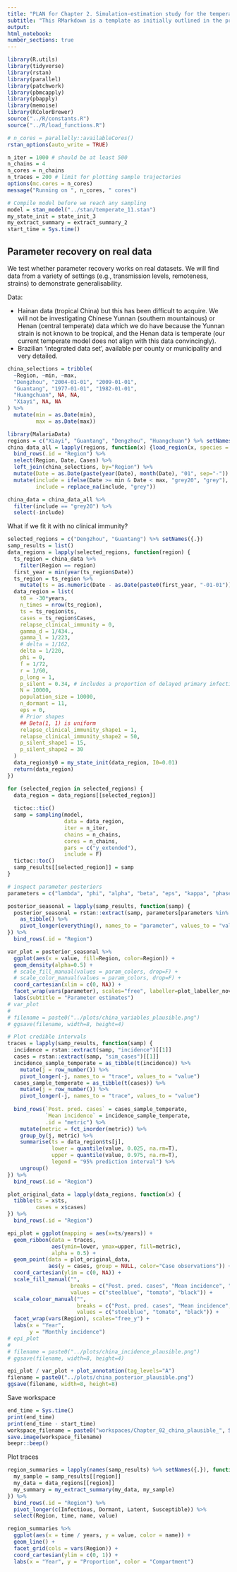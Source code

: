 ```yaml
---
title: "PLAN for Chapter 2. Simulation-estimation study for the temperate model"
subtitle: "This RMarkdown is a template as initially outlined in the progress report. Each task will be outlined and then followed by a code block to be completed."
output:
html_notebook:
number_sections: true
---
```


```r
library(R.utils)
library(tidyverse)
library(rstan)
library(parallel)
library(patchwork)
library(pbmcapply)
library(pbapply)
library(memoise)
library(RColorBrewer)
source("../R/constants.R")
source("../R/load_functions.R")

# n_cores = parallelly::availableCores()
rstan_options(auto_write = TRUE)

n_iter = 1000 # should be at least 500
n_chains = 4
n_cores = n_chains
n_traces = 200 # limit for plotting sample trajectories
options(mc.cores = n_cores)
message("Running on ", n_cores, " cores")

# Compile model before we reach any sampling
model = stan_model("../stan/temperate_11.stan")
my_state_init = state_init_3
my_extract_summary = extract_summary_2
start_time = Sys.time()
```
## Parameter recovery on real data

We test whether parameter recovery works on real datasets. We will find data from a variety of settings (e.g., transmission levels, remoteness, strains) to demonstrate generalisability.

Data:

- Hainan data (tropical China) but this has been difficult to acquire.
We will not be investigating Chinese Yunnan (southern mountainous) or Henan (central temperate) data which we do have because the Yunnan strain is not known to be tropical, and the Henan data is temperate (our current temperate model does not align with this data convincingly).
- Brazilian 'integrated data set', available per county or municipality and very detailed.

```r
china_selections = tribble(
  ~Region, ~min, ~max,
  "Dengzhou", "2004-01-01", "2009-01-01",
  "Guantang", "1977-01-01", "1982-01-01",
  "Huangchuan", NA, NA,
  "Xiayi", NA, NA
) %>%
  mutate(min = as.Date(min),
         max = as.Date(max))

library(MalariaData)
regions = c("Xiayi", "Guantang", "Dengzhou", "Huangchuan") %>% setNames({.})
china_data_all = lapply(regions, function(x) {load_region(x, species = "Vivax", source="Local")}) %>%
  bind_rows(.id = "Region") %>%
  select(Region, Date, Cases) %>%
  left_join(china_selections, by="Region") %>%
  mutate(Date = as.Date(paste(year(Date), month(Date), "01", sep="-")) + months(1) - days(1)) %>% # Align to last day of the month
  mutate(include = ifelse(Date >= min & Date < max, "grey20", "grey"),
         include = replace_na(include, "grey"))

china_data = china_data_all %>%
  filter(include == "grey20") %>%
  select(-include)
```

What if we fit it with no clinical immunity?

```r
selected_regions = c("Dengzhou", "Guantang") %>% setNames({.})
samp_results = list()
data_regions = lapply(selected_regions, function(region) {
  ts_region = china_data %>%
    filter(Region == region)
  first_year = min(year(ts_region$Date))
  ts_region = ts_region %>%
    mutate(ts = as.numeric(Date - as.Date(paste0(first_year, "-01-01"))))
  data_region = list(
    t0 = -30*years,
    n_times = nrow(ts_region),
    ts = ts_region$ts,
    cases = ts_region$Cases,
    relapse_clinical_immunity = 0,
    gamma_d = 1/434.,
    gamma_l = 1/223,
    # delta = 1/162,
    delta = 1/220,
    phi = 0,
    f = 1/72,
    r = 1/60,
    p_long = 1,
    p_silent = 0.34, # includes a proportion of delayed primary infections
    N = 10000,
    population_size = 10000,
    n_dormant = 11,
    eps = 0,
    # Prior shapes
    ## Beta(1, 1) is uniform
    relapse_clinical_immunity_shape1 = 1,
    relapse_clinical_immunity_shape2 = 50,
    p_silent_shape1 = 15,
    p_silent_shape2 = 30
  )
  data_region$y0 = my_state_init(data_region, I0=0.01)
  return(data_region)
})

for (selected_region in selected_regions) {
  data_region = data_regions[[selected_region]]
  
  tictoc::tic()
  samp = sampling(model,
                  data = data_region,
                  iter = n_iter,
                  chains = n_chains,
                  cores = n_chains,
                  pars = c("y_extended"),
                  include = F)
  tictoc::toc()
  samp_results[[selected_region]] = samp
}
```

```r
# inspect parameter posteriors
parameters = c("lambda", "phi", "alpha", "beta", "eps", "kappa", "phase", "relapse_clinical_immunity", "p_long", "p_silent")

posterior_seasonal = lapply(samp_results, function(samp) {
  posterior_seasonal = rstan::extract(samp, parameters[parameters %in% names(samp)]) %>%
    as_tibble() %>%
    pivot_longer(everything(), names_to = "parameter", values_to = "value")
}) %>%
  bind_rows(.id = "Region")

var_plot = posterior_seasonal %>%
  ggplot(aes(x = value, fill=Region, color=Region)) +
  geom_density(alpha=0.5) +
  # scale_fill_manual(values = param_colors, drop=F) +
  # scale_color_manual(values = param_colors, drop=F) +
  coord_cartesian(xlim = c(0, NA)) +
  facet_wrap(vars(parameter), scales="free", labeller=plot_labeller_novar) +
  labs(subtitle = "Parameter estimates")
# var_plot
# 
# filename = paste0("../plots/china_variables_plausible.png")
# ggsave(filename, width=8, height=4)

# Plot credible intervals
traces = lapply(samp_results, function(samp) {
  incidence = rstan::extract(samp, "incidence")[[1]]
  cases = rstan::extract(samp, "sim_cases")[[1]]
  incidence_sample_temperate = as_tibble(t(incidence)) %>%
    mutate(j = row_number()) %>%
    pivot_longer(-j, names_to = "trace", values_to = "value")
  cases_sample_temperate = as_tibble(t(cases)) %>%
    mutate(j = row_number()) %>%
    pivot_longer(-j, names_to = "trace", values_to = "value")
  
  bind_rows(`Post. pred. cases` = cases_sample_temperate,
            `Mean incidence` = incidence_sample_temperate,
            .id = "metric") %>%
    mutate(metric = fct_inorder(metric)) %>%
    group_by(j, metric) %>%
    summarise(ts = data_region$ts[j],
              lower = quantile(value, 0.025, na.rm=T),
              upper = quantile(value, 0.975, na.rm=T),
              legend = "95% prediction interval") %>%
    ungroup()
}) %>%
  bind_rows(.id = "Region")

plot_original_data = lapply(data_regions, function(x) {
  tibble(ts = x$ts,
         cases = x$cases)
}) %>%
  bind_rows(.id = "Region")

epi_plot = ggplot(mapping = aes(x=ts/years)) +
  geom_ribbon(data = traces,
              aes(ymin=lower, ymax=upper, fill=metric),
              alpha = 0.5) +
  geom_point(data = plot_original_data,
             aes(y = cases, group = NULL, color="Case observations")) +
  coord_cartesian(ylim = c(0, NA)) +
  scale_fill_manual("", 
                    breaks = c("Post. pred. cases", "Mean incidence", "Incidence data"),
                    values = c("steelblue", "tomato", "black")) +
  scale_colour_manual("", 
                      breaks = c("Post. pred. cases", "Mean incidence", "Case observations"),
                      values = c("steelblue", "tomato", "black")) +
  facet_wrap(vars(Region), scales="free_y") +
  labs(x = "Year",
       y = "Monthly incidence")
# epi_plot
# 
# filename = paste0("../plots/china_incidence_plausible.png")
# ggsave(filename, width=8, height=4)

epi_plot / var_plot + plot_annotation(tag_levels="A")
filename = paste0("../plots/china_posterior_plausible.png")
ggsave(filename, width=8, height=8)
```

Save workspace

```r
end_time = Sys.time()
print(end_time)
print(end_time - start_time)
workspace_filename = paste0("workspaces/Chapter_02_china_plausible_", Sys.Date(), ".RData")
save.image(workspace_filename)
beepr::beep()
```

Plot traces

```r
region_summaries = lapply(names(samp_results) %>% setNames({.}), function(region) {
  my_sample = samp_results[[region]]
  my_data = data_regions[[region]]
  my_summary = my_extract_summary(my_data, my_sample)
}) %>%
  bind_rows(.id = "Region") %>%
  pivot_longer(c(Infectious, Dormant, Latent, Susceptible)) %>%
  select(Region, time, name, value)

region_summaries %>%
  ggplot(aes(x = time / years, y = value, color = name)) +
  geom_line() +
  facet_grid(cols = vars(Region)) +
  coord_cartesian(ylim = c(0, 1)) +
  labs(x = "Year", y = "Proportion", color = "Compartment")
```
